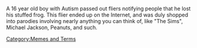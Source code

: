 A 16 year old boy with Autism passed out fliers notifying people that he lost his stuffed frog. This flier ended up on the Internet, and was duly shopped into parodies involving nearly anything you can think of, like "The Sims", Michael Jackson, Peanuts, and such.

[[Category:Memes and Terms]]